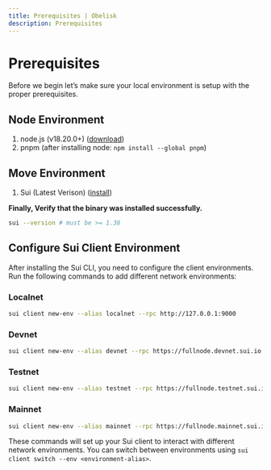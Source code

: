 ```yaml
---
title: Prerequisites | Obelisk
description: Prerequisites
---
```


# Prerequisites

Before we begin let’s make sure your local environment is setup with the proper prerequisites.

## Node Environment

1. node.js (v18.20.0+) ([download](https://nodejs.org/en/download/))
2. pnpm (after installing node: `npm install --global pnpm`)

## Move Environment

1. Sui (Latest Verison) ([install](https://docs.sui.io/guides/developer/getting-started/))

**Finally, Verify that the binary was installed successfully.**

```bash
sui --version # must be >= 1.38
```

## Configure Sui Client Environment

After installing the Sui CLI, you need to configure the client environments. Run the following commands to add different network environments:

### Localnet

```bash
sui client new-env --alias localnet --rpc http://127.0.0.1:9000
```

### Devnet

```bash
sui client new-env --alias devnet --rpc https://fullnode.devnet.sui.io:443/
```

### Testnet

```bash
sui client new-env --alias testnet --rpc https://fullnode.testnet.sui.io:443/
```

### Mainnet

```bash
sui client new-env --alias mainnet --rpc https://fullnode.mainnet.sui.io:443/
```

These commands will set up your Sui client to interact with different network environments. You can switch between environments using `sui client switch --env <environment-alias>`.
